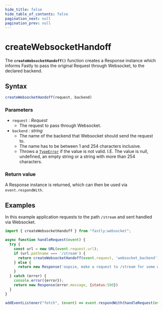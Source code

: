 ```yaml
---
hide_title: false
hide_table_of_contents: false
pagination_next: null
pagination_prev: null
---
```


# createWebsocketHandoff

The **`createWebsocketHandoff()`** function creates a Response instance which informs Fastly to pass the original Request through Websocket, to the declared backend.

## Syntax

```js
createWebsocketHandoff(request, backend)
```

### Parameters

- `request` _: Request_
  - The request to pass through Websocket.
- `backend` _: string_
  - The name of the backend that Websocket should send the request to.
  - The name has to be between 1 and 254 characters inclusive.
  - Throws a [`TypeError`](../globals/TypeError/TypeError.mdx) if the value is not valid. I.E. The value is null, undefined, an empty string or a string with more than 254 characters.

### Return value

A Response instance is returned, which can then be used via `event.respondWith`.

## Examples

In this example application requests to the path `/stream` and sent handled via Websocket.

```js
import { createWebsocketHandoff } from "fastly:websocket";

async function handleRequest(event) {
  try {
    const url = new URL(event.request.url);
    if (url.pathname === '/stream') {
      return createWebsocketHandoff(event.request, 'websocket_backend');
    } else {
      return new Response('oopsie, make a request to /stream for some websocket goodies', { status: 404 });
    }
  } catch (error) {
    console.error({error});
    return new Response(error.message, {status:500})
  }
}

addEventListener("fetch", (event) => event.respondWith(handleRequest(event)));
```
